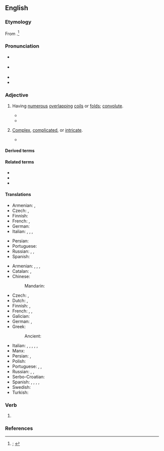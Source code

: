 ==English==
{{was wotd|2020|February|9}}

===Etymology===
From {{suffix|en|convolute|d}}.<ref>{{R:OED Online|pos=adj|id=40878|date=1893|nodot=yes}}; {{R:Lexico|pos=adj}}</ref>

===Pronunciation===
* {{a|RP}} {{IPA|en|/ˌkɒnvəˈl(j)uːtɪd/|/ˈkɒnvəl(j)uːtɪd/|/-vəʊ-/}}
* {{a|GA}} {{IPA|en|/ˌkɑnvəˈlutəd/|/ˈkɑnvəˌlutəd/|[-ɾəd]}}
* {{audio|en|En-us-convoluted.ogg|Audio (GA)}}
* {{hyphenation|en|con|vo|lut|ed}}

===Adjective===
{{en-adj}}

# {{lb|en|chiefly|anatomy|zoology}} Having [[numerous]] [[overlapping#Adjective|overlapping]] [[coil#Noun|coils]] or [[fold#Noun|folds]]; [[convolute]].
#: {{synonyms|en|meandrine|q1=biology, geology|obvolute|torquated|tortuous}}
#: {{antonyms|en|unconvoluted}}
#* {{quote-journal|en|author=Edward Tyson|authorlink=Edward Tyson|title=Lumbricus Latus, or a Discourse Read before the {{w|Royal Society}} of the Joynted Worm,{{nb...|wherein a Great Many Mistakes of Former Writers Concerning It, are Remarked; Its Natural History, from More Exact Observations is Attempted; and the Whole Urged, as a Difficulty against the Doctrine of Univocal Generation: by Edward Tyson M.D. Col. Med. Lond. nec non Reg. Societ. Soc.}}|journal=[[w:Philosophical Transactions of the Royal Society|Philosophical Transactions. Giving Some Accompt of the Present Undertakings, Studies and Labours of the Ingenious in Many Considerable Parts of the World]]|location=Oxford|publisher=Printed at the Theater, and are to be sold by Moses Pit{{nb...|at the Angel}}, and Samuel Smith{{nb...|at the Princes Arms in St. Pauls Church-yard London.}}|date={{J2G|10 April 1683}}|volume=XIII|issue=146|page=130|pageurl=https://books.google.com/books?id=wcJeAAAAcAAJ&pg=PA130|oclc=630046584|passage=[B]y the means of theſe ''hooks'', and Spikes it [a [[tapeworm]]] might faſten it ſelf, and ſo prevent it's too eaſy ''ejection'' out of the body. For it being ſo very ''long'', and large too, and it's body in many places winding, and '''''convoluted''''', the deſcent of the ''fæces'' upon all occaſions would be apt to carry it out with them; had it not this hold, [...]}}
#* {{quote-book|en|author=John Hill|authorlink=John Hill (botanist)|entry=ANGUILLA, the Eel|entryurl=https://books.google.com/books?id=lzigAAAAMAAJ&pg=PP35|title=Urania: Or, A Compleat View of the Heavens; Containing the Antient and Modern Astronomy, in the Form of a Dictionary:{{nb...|Illustrated with a Great Number of Figures, Comprising All the Constellations, with the Stars Laid down According to Their Exact Situations and Magnitudes, from Repeated and Accurate Observations. In which, beside Explanations of All the Terms Used in that Science, by the Early as well as Late Authors, and in the Arabian, as well as the Egyptian and Grecian Astronomy, the Science is Traced from Its Origin to the Present Period, and, the Improvements Made, from Time to Time, are Laid down in a Plain and Familiar Manner. The Sun, Stars, Planets, and Comets are Described; and Their Theory Explained According to the Received Opinions of the Present Time; the Several Systems of the Universe are Delivered; and the Constellations are Described at Large, with the Number, Magnitude, and Situation of the Stars that Compose Them; Their Origin Explained According to the Egyptian Hieroglyphics, and the Grecian Fable; and a Very Particular Enquiry is Made into the History of Those Mentioned in the Sacred Writings, and in the Old Poets and Historians. A Work Intended for General Use, Intelligible to All Capacities, and Calculated for Entertainment as well as Instruction.}}|location=London|publisher=Printed for T. Gardner,{{nb...|at Cowley’s Head, in the Strand; and sold by all the booksellers in Great Britain and Ireland.}}|year=1754|oclc=836725522|passage=The figure [of the constellation Anguilla] is that of the common eel in that '''convoluted''' ſtate in which it is uſually ſeen when in motion.}}
# {{lb|en|figuratively}} [[complex#Adjective|Complex]], [[complicated#Adjective|complicated]], or [[intricate]].
#: {{synonyms|en|Thesaurus:complex}}
#: {{antonyms|en|unconvoluted}}
#: {{ux|en|He gave a '''convoluted''' explanation that amounted to little more than a weak excuse for his absence.}}
#* {{quote-web|en|author=A. A. Dowd|title=''[[w:Mission: Impossible – Fallout|Fallout]]'' may be the Most Breathlessly Intense ''Mission: Impossible'' Adventure Yet|url=https://film.avclub.com/fallout-may-be-the-most-breathlessly-intense-mission-i-1827872096|archiveurl=https://web.archive.org/web/20180731040150/https://film.avclub.com/fallout-may-be-the-most-breathlessly-intense-mission-i-1827872096|archivedate=31 July 2018|work={{w|The A.V. Club}}|date=25 July 2018|passage=The plots of ''[[w:Mission: Impossible (film series)|Mission: Impossible]]'' movies tend to be '''convoluted''' but negligible, really only there to provide connective tissue between jaw-dropping set pieces.}}

====Derived terms====
{{col3|en|convolutedly|convolutedness|distal convoluted tubule|proximal convoluted tubule|unconvoluted}}

====Related terms====
* {{l|en|convolve}}
* {{l|en|convolute}}
* {{l|en|convolution}}

====Translations====
{{trans-top|having numerous overlapping coils or folds}}
* Armenian: {{t+|hy|ոլորապտույտ}}, {{t|hy|ոլոր-մոլոր}}
* Czech: {{t|cs|propletený}}, {{t|cs|zamotaný}}
* Finnish: {{t|fi|kierteinen}}
* French: {{t+|fr|convoluté}}, {{t+|fr|circonvolutif}} {{qualifier|biology}}
* German: {{t+|de|gewunden}}
* Italian: {{t+|it|convoluto}}, {{t+|it|accartocciato}}, {{t+|it|appallottolato}}, {{t+|it|spiegazzato}}
{{trans-mid}}
* Persian: {{t+|fa|پیچاپیچ|tr=pičâpič|sc=fa-Arab}}
* Portuguese: {{t+|pt|convoluto}}
* Russian: {{t+|ru|изви́листый}}, {{t+|ru|кручёный}}, {{t+|ru|вито́й}}
* Spanish: {{t|es|convoluto}}
{{trans-bottom}}

{{trans-top|complex}}
* Armenian: {{t+|hy|մանվածապատ}}, {{t+|hy|ոլորապտույտ}}, {{t|hy|ոլոր-մոլոր}}, {{t+|hy|խրթին}}
* Catalan: {{t+|ca|complicat}}, {{t|ca|enrevessat}}
* Chinese:
*: Mandarin: {{t+|cmn|曲折|tr=qūzhé}}
* Czech: {{t+|cs|komplikovaný}}, {{t+|cs|složitý}}
* Dutch: {{t+|nl|gecompliceerd}}, {{t|nl|[[nodeloos]] [[ingewikkeld]]}}
* Finnish: {{t+|fi|monimutkainen}}, {{t+|fi|mutkikas}}
* French: {{t+|fr|alambiqué}}, {{t+|fr|compliqué}}, {{t+|fr|tortueux}}
* Galician: {{t|gl|complicado|m}}
* German: {{t+|de|verschlungen}}, {{t+|de|verwickelt}}
* Greek:
*: Ancient: {{t|grc|πολύπλοκος}}
{{trans-mid}}
* Italian: {{t+|it|complicato}}, {{t+|it|contorto}}, {{t+|it|intricato}}, {{t|it|involuto}}, {{t|it|labirintico}}, {{t+|it|tortuoso}}
* Manx: {{t|gv|lhoobagh}}
* Persian: {{t+|fa|پیچیده|tr=pičide|sc=fa-Arab}}, {{t|fa|در هم پیچیده|tr=dar ham pičide|sc=fa-Arab}}
* Polish: {{t+|pl|zawiły|m}}
* Portuguese: {{t+|pt|complicado}}, {{t|pt|enrolado}}, {{t|pt|labiríntico}}
* Russian: {{t+|ru|изощрённый}}, {{t+|ru|сло́жный}}, {{t+|ru|запу́танный}}
* Serbo-Croatian: {{t|sh|замршен|m|tr=zamršen}}
* Spanish: {{t|es|convoluto}}, {{t+|es|alambicado}}, {{t+|es|complicado}}, {{t+|es|enredado|m}}, {{t+|es|enrevesado}}
* Swedish: {{t+|sv|komplicerad}}
* Turkish: {{t|tr|anlaşılması güç}}
{{trans-bottom}}

===Verb===
{{head|en|verb form}}

# {{en-past of|convolute}}

===References===
<references />